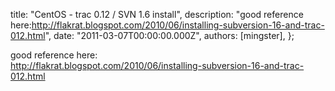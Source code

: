 
  title: "CentOS - trac 0.12 / SVN 1.6 install",
  description: "good reference here:http://flakrat.blogspot.com/2010/06/installing-subversion-16-and-trac-012.html",
  date: "2011-03-07T00:00:00.000Z",
  authors: [mingster],
};

<p>good reference here:<br /><a href="http://flakrat.blogspot.com/2010/06/installing-subversion-16-and-trac-012.html">http://flakrat.blogspot.com/2010/06/installing-subversion-16-and-trac-012.html</a></p>
